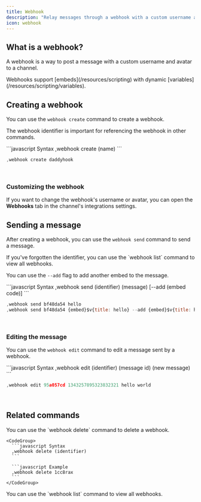 ```yaml
---
title: Webhook
description: "Relay messages through a webhook with a custom username and avatar."
icon: webhook
---
```


## What is a webhook?

A webhook is a way to post a message with a custom username and avatar to a channel.

<Info>
  Webhooks support [embeds](/resources/scripting) with dynamic
  [variables](/resources/scripting/variables).
</Info>

## Creating a webhook

You can use the `webhook create` command to create a webhook.

<Info>The webhook identifier is important for referencing the webhook in other commands.</Info>

<CodeGroup>
  ```javascript Syntax
  ,webhook create (name)
  ```

  ```javascript Example
  ,webhook create daddyhook
  ```
</CodeGroup>

<br />


### Customizing the webhook

If you want to change the webhook's username or avatar, you can open the **Webhooks** tab in the channel's integrations settings.


## Sending a message

After creating a webhook, you can use the `webhook send` command to send a message.

<Info>
  If you've forgotten the identifier, you can use the `webhook list` command to
  view all webhooks.
</Info>

<Tip>You can use the `--add` flag to add another embed to the message.</Tip>

<CodeGroup>
  ```javascript Syntax
  ,webhook send (identifier) (message) [--add (embed code)]
  ```

  ```javascript Example
  ,webhook send bf48da54 hello
  ,webhook send bf48da54 {embed}$v{title: hello} --add {embed}$v{title: hi}
  ```
</CodeGroup>

<br />


### Editing the message

You can use the `webhook edit` command to edit a message sent by a webhook.

<CodeGroup>
  ```javascript Syntax
  ,webhook edit (identifier) (message id) (new message)
  ```

  ```javascript Example
  ,webhook edit 95a057cd 1343257895323832321 hello world
  ```
</CodeGroup>

<br />


## Related commands

<AccordionGroup>
  <Accordion title="Deleting a webhook">
    You can use the `webhook delete` command to delete a webhook.

    <CodeGroup>
      ```javascript Syntax
      ,webhook delete (identifier)
      ```

      ```javascript Example
      ,webhook delete 1cc8rax
      ```
    </CodeGroup>
  </Accordion>

  <Accordion title="Viewing all webhooks">
    You can use the `webhook list` command to view all webhooks.
  </Accordion>
</AccordionGroup>